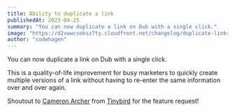 ```yaml
---
title: Ability to duplicate a link
publishedAt: 2023-04-25
summary: "You can now duplicate a link on Dub with a single click."
image: "https://d2vwwcvoksz7ty.cloudfront.net/changelog/duplicate-links.png"
author: "codehagen"
---
```


You can now duplicate a link on Dub with a single click.

This is a quality-of-life improvement for busy marketers to quickly create multiple versions of a link without having to re-enter the same information over and over again.

Shoutout to [Cameron Archer](https://twitter.com/CameronMArcher) from [Tinybird](https://tinybird.co/) for the feature request!
